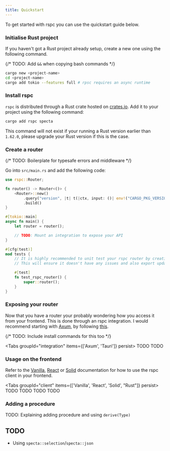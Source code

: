 ```yaml
---
title: Quickstart
---
```



To get started with rspc you can use the quickstart guide below.

<Steps>

<Step>

### Initialise Rust project

If you haven't got a Rust project already setup, create a new one using the following command.

{/* TODO: Add `&&` when copying bash commands */}

```bash
cargo new <project-name>
cd <project-name>
cargo add tokio --features full # rpsc requires an async runtime
```

</Step>

<Step>

### Install rspc

`rspc` is distributed through a Rust crate hosted on [crates.io](https://crates.io/crates/rspc). Add it to your project using the following command:

```bash
cargo add rspc specta
```

This command will not exist if your running a Rust version earlier than `1.62.0`, please upgrade your Rust version if this is the case.

</Step>

<Step>

### Create a router

{/* TODO: Boilerplate for typesafe errors and middleware */}

Go into `src/main.rs` and add the following code:

```rs copy filename="src/main.rs"
use rspc::Router;

fn router() -> Router<()> {
    <Router>::new()
        .query("version", |t| t(|ctx, input: ()| env!("CARGO_PKG_VERSION")))
        .build()
}

#[tokio::main]
async fn main() {
    let router = router();

    // TODO: Mount an integration to expose your API
}

#[cfg(test)]
mod tests {
    // It is highly recommended to unit test your rspc router by creating it
    // This will ensure it doesn't have any issues and also export updated Typescript types.

    #[test]
    fn test_rspc_router() {
        super::router();
    }
}
```

</Step>

<Step>

### Exposing your router

Now that you have a router your probably wondering how you access it from your frontend. This is done through an rspc integration. I would recommend starting with [Axum](https://github.com/tokio-rs/axum), by following [this](/integrations/axum).

{/* TODO: Include install commands for this too */}

<Tabs groupId="integration" items={['Axum', 'Tauri']} persist>
  <Tab value="Axum">TODO</Tab>
  <Tab value="Tauri">TODO</Tab>
</Tabs>

</Step>

<Step>

### Usage on the frontend

Refer to the [Vanilla](/client), [React](/client/react) or [Solid](/client/solid) documentation for how to use the rspc client in your frontend.

<Tabs groupId="client" items={['Vanilla', 'React', 'Solid', "Rust"]} persist>
  <Tab value="Vanilla">TODO</Tab>
  <Tab value="React">TODO</Tab>
  <Tab value="Solid">TODO</Tab>
  <Tab value="Rust">TODO</Tab>
</Tabs>

</Step>

<Step>

### Adding a procedure

TODO: Explaining adding procedure and using `derive(Type)`

</Step>

</Steps>

## TODO
 - Using `specta::selection`/`specta::json`
